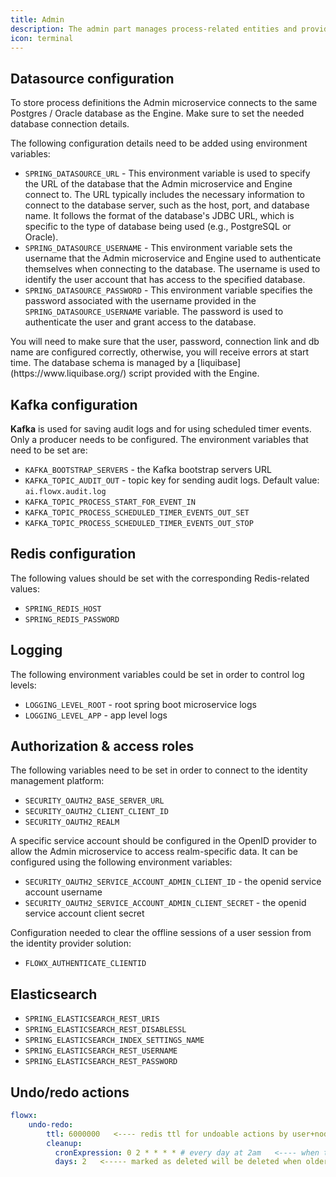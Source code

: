 ```yaml
---
title: Admin
description: The admin part manages process-related entities and provides the REST API used by the **FlowX Designer**. The processes defined here will be handled by the [**FlowX Engine**](../4.0/docs/platform-deep-dive/core-components/flowx-engine).
icon: terminal
---
```


## Datasource configuration

To store process definitions the Admin microservice connects to the same Postgres / Oracle database as the Engine. Make sure to set the needed database connection details.

The following configuration details need to be added using environment variables:

* `SPRING_DATASOURCE_URL` - This environment variable is used to specify the URL of the database that the Admin microservice and Engine connect to. The URL typically includes the necessary information to connect to the database server, such as the host, port, and database name. It follows the format of the database's JDBC URL, which is specific to the type of database being used (e.g., PostgreSQL or Oracle).
* `SPRING_DATASOURCE_USERNAME` - This environment variable sets the username that the Admin microservice and Engine used to authenticate themselves when connecting to the database. The username is used to identify the user account that has access to the specified database.
* `SPRING_DATASOURCE_PASSWORD` - This environment variable specifies the password associated with the username provided in the `SPRING_DATASOURCE_USERNAME` variable. The password is used to authenticate the user and grant access to the database.

<Warning>
You will need to make sure that the user, password, connection link and db name are configured correctly, otherwise, you will receive errors at start time.
</Warning>

<Info>
The database schema is managed by a [liquibase](https://www.liquibase.org/) script provided with the Engine.
</Info>

## Kafka configuration

**Kafka** is used for saving audit logs and for using scheduled timer events. Only a producer needs to be configured. The environment variables that need to be set are:

* `KAFKA_BOOTSTRAP_SERVERS` - the Kafka bootstrap servers URL
* `KAFKA_TOPIC_AUDIT_OUT` - topic key for sending audit logs. Default value: `ai.flowx.audit.log`
* `KAFKA_TOPIC_PROCESS_START_FOR_EVENT_IN`
* `KAFKA_TOPIC_PROCESS_SCHEDULED_TIMER_EVENTS_OUT_SET`
* `KAFKA_TOPIC_PROCESS_SCHEDULED_TIMER_EVENTS_OUT_STOP`


## Redis configuration

The following values should be set with the corresponding Redis-related values:

* `SPRING_REDIS_HOST`
* `SPRING_REDIS_PASSWORD`

## Logging

The following environment variables could be set in order to control log levels:

* `LOGGING_LEVEL_ROOT` - root spring boot microservice logs
* `LOGGING_LEVEL_APP` - app level logs

## Authorization & access roles

The following variables need to be set in order to connect to the identity management platform:

* `SECURITY_OAUTH2_BASE_SERVER_URL`
* `SECURITY_OAUTH2_CLIENT_CLIENT_ID`
* `SECURITY_OAUTH2_REALM`

A specific service account should be configured in the OpenID provider to allow the Admin microservice to access realm-specific data. It can be configured using the following environment variables:

* `SECURITY_OAUTH2_SERVICE_ACCOUNT_ADMIN_CLIENT_ID` - the openid service account username
* `SECURITY_OAUTH2_SERVICE_ACCOUNT_ADMIN_CLIENT_SECRET` - the openid service account client secret

Configuration needed to clear the offline sessions of a user session from the identity provider solution:

* `FLOWX_AUTHENTICATE_CLIENTID` 

<Card title="Configuring access rights for admin" href="./access-management/configuring-access-rights-for-admin">
</Card>

## Elasticsearch

* `SPRING_ELASTICSEARCH_REST_URIS`
* `SPRING_ELASTICSEARCH_REST_DISABLESSL`
* `SPRING_ELASTICSEARCH_INDEX_SETTINGS_NAME` 
* `SPRING_ELASTICSEARCH_REST_USERNAME`
* `SPRING_ELASTICSEARCH_REST_PASSWORD`


## Undo/redo actions

```yaml
flowx:
	undo-redo:
	    ttl: 6000000   <---- redis ttl for undoable actions by user+nodeid (seconds)
	    cleanup:
	      cronExpression: 0 2 * * * * # every day at 2am   <---- when to run cleanup marked as deleted
	      days: 2   <----- marked as deleted will be deleted when older than days number
```
